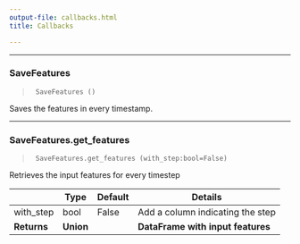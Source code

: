 ```yaml
---
output-file: callbacks.html
title: Callbacks

---
```


------------------------------------------------------------------------

### SaveFeatures

> ``` text
>  SaveFeatures ()
> ```

Saves the features in every timestamp.

------------------------------------------------------------------------

### SaveFeatures.get_features

> ``` text
>  SaveFeatures.get_features (with_step:bool=False)
> ```

Retrieves the input features for every timestep

|             | **Type**  | **Default** | **Details**                       |
|-------------|-----------|-------------|-----------------------------------|
| with_step   | bool      | False       | Add a column indicating the step  |
| **Returns** | **Union** |             | **DataFrame with input features** |

